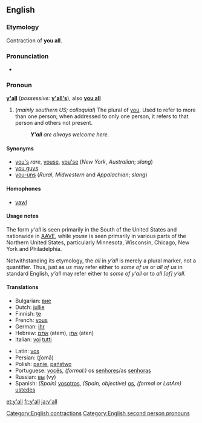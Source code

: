 ==English==

===Etymology===
Contraction of '''you all'''.

===Pronunciation===
* {{IPA|/jɑːl/}}

===Pronoun===
{{wikipedia}}
'''[[y]][[']][[all]]''' (''possessive:'' '''[[y'all's]]'''), also '''[[you all]]'''

# (''mainly southern US; colloquial'') The plural of [[you]]. Used to refer to more than one person; when addressed to only one person, it refers to that person and others not present.
#: '''''Y’all''' are always welcome here.''

====Synonyms====
* [[you's]] ''rare'', [[youse]], [[you'se]] (''New York'', ''Australian''; ''slang'')
* [[you guys]]
* [[you-uns]] (''Rural'', ''Midwestern'' and ''Appalachian''; ''slang'')

====Homophones====
* [[yawl]]

====Usage notes====
The form ''y'all'' is seen primarily in the South of the United States and nationwide in [[AAVE]], while ''youse'' is seen primarily in various parts of the Northern United States, particularly Minnesota, Wisconsin, Chicago, New York and Philadelphia.

Notwithstanding its etymology, the ''all'' in ''y’all'' is merely a plural marker, not a quantifier. Thus, just as ''us'' may refer either to ''some of us'' or ''all of us'' in standard English, ''y’all'' may refer either to ''some of y’all'' or to ''all [of] y’all.''

====Translations====
{{top}}
* Bulgarian: [[вие]]
* Dutch: [[jullie]]
* Finnish: [[te]]
* French: [[vous]]
* German: [[ihr]]
* Hebrew: [[אתם]] (atem), [[אתן]] (aten)
* Italian: [[voi]] [[tutti]]
{{mid}}
* Latin: [[vos#Latin|vos]]
* Persian: {{fa-Arab|[[شما|شُما]]}} (ʃomā)
* Polish: [[panie]], [[państwo]]
* Portuguese: [[vocês]], ''(formal:)'' os [[senhores]]/as [[senhoras]]
* Russian: [[вы]] (vy)
* Spanish: ''(Spain)'' [[vosotros]], ''(Spain, objective)'' [[os]], ''(formal or LatAm)'' [[ustedes]]
{{bottom}}

[[Category:English contractions]]
[[Category:English second person pronouns]]

[[et:y'all]]
[[fr:y'all]]
[[ja:y'all]]